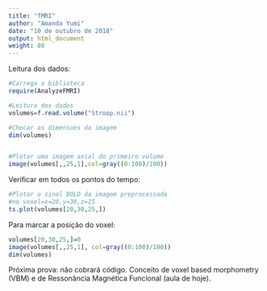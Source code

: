 ```yaml
---
title: "fMRI"
author: "Amanda Yumi"
date: "10 de outubro de 2018"
output: html_document
weight: 80
---
```


Leitura dos dados:
```r
#Carrega a biblioteca
require(AnalyzeFMRI)

#Leitura dos dados
volumes=f.read.volume("Stroop.nii")

#Checar as dimensoes da imagem
dim(volumes)


#Plotar uma imagem axial do primeiro volume
image(volumes[,,25,1],col=gray((0:100)/100))
```

Verificar em todos os pontos do tempo:

```r
#Plotar o sinal BOLD da imagem preprocessada 
#no voxel=x=20,y=30,z=25
ts.plot(volumes[20,30,25,])

```

Para marcar a posição do voxel:

```r
volumes[20,30,25,]=0
image(volumes[,,25,1], col=gray((0:100)/100))
dim(volumes)
```

Próxima prova: não cobrará código. Conceito de voxel based morphometry (VBM) e de Ressonância Magnética Funcional (aula de hoje).


